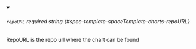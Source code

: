 
<details className="config-field" data-expandable="false" open>
<summary>

###### `repoURL` <span className="config-field-required" data-required="false">required</span> <span className="config-field-type">string</span> <span className="config-field-default"></span> <span className="config-field-enum"></span> {#spec-template-spaceTemplate-charts-repoURL}

RepoURL is the repo url where the chart can be found

</summary>



</details>
